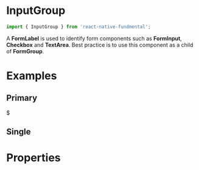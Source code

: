 
<Meta title="InputGroup" component={InputGroup} />

# InputGroup

```js
import { InputGroup } from 'react-native-fundmental';
```

A **FormLabel** is used to identify form components such as **FormInput**, **Checkbox** and **TextArea**. Best practice is to use this component as a child of **FormGroup**.

# Examples

## Primary

<Preview>
  <Story name="primary">
    <InputGroup>
      <Text>$</Text>
      <FormInput placeholder="Type text here" />
    </InputGroup>
  </Story>
</Preview>

## Single

<Preview>
  <Story name="single">
    <InputGroup>
      <FormInput placeholder="Type text here" />
    </InputGroup>
  </Story>
</Preview>

# Properties

<Props of={InputGroup} />
